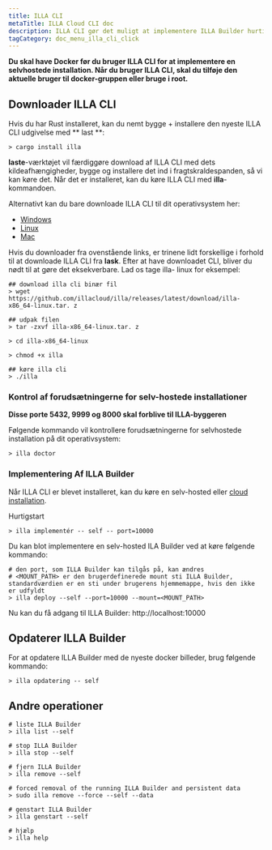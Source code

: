 ```yaml
---
title: ILLA CLI
metaTitle: ILLA Cloud CLI doc
description: ILLA CLI gør det muligt at implementere ILLA Builder hurtigere end din fantasi.
tagCategory: doc_menu_illa_cli_click
---
```


**Du skal have Docker før du bruger ILLA CLI for at implementere en selvhostede installation. Når du bruger ILLA CLI, skal du tilføje den aktuelle bruger til docker-gruppen eller bruge i root.**

## Downloader ILLA CLI

Hvis du har Rust installeret, kan du nemt bygge + installere den nyeste ILLA CLI udgivelse med ** last **:

```
> cargo install illa
```

**laste**-værktøjet vil færdiggøre download af ILLA CLI med dets kildeafhængigheder, bygge og installere det ind i fragtskraldespanden, så vi kan køre det.
Når det er installeret, kan du køre ILLA CLI med **illa**-kommandoen.

Alternativt kan du bare downloade ILLA CLI til dit operativsystem her:

-   [Windows](https://github.com/illacloud/illa/releases/latest/download/illa-x86_64-win.zip)
-   [Linux](https://github.com/illacloud/illa/releases/latest/download/illa-x86_64-linux.tar.gz)
-   [Mac](https://github.com/illacloud/illa/releases/latest/download/illa-x86_64-macos.tar.gz)

Hvis du downloader fra ovenstående links, er trinene lidt forskellige i forhold til at downloade ILLA CLI fra **lask**. Efter at have downloadet CLI, bliver du nødt til at gøre det eksekverbare. Lad os tage illa- linux for eksempel:

```
## download illa cli binær fil
> wget https://github.com/illacloud/illa/releases/latest/download/illa-x86_64-linux.tar. z

## udpak filen
> tar -zxvf illa-x86_64-linux.tar. z

> cd illa-x86_64-linux

> chmod +x illa

## køre illa cli
> ./illa

```

### Kontrol af forudsætningerne for selv-hostede installationer

**Disse porte 5432, 9999 og 8000 skal forblive til ILLA-byggeren**

Følgende kommando vil kontrollere forudsætningerne for selvhostede installation på dit operativsystem:

```
> illa doctor
```

### Implementering Af ILLA Builder

Når ILLA CLI er blevet installeret, kan du køre en selv-hosted eller [cloud installation](https://cloud.illacloud.com/).

Hurtigstart

```
> illa implementér -- self -- port=10000
```

Du kan blot implementere en selv-hosted ILA Builder ved at køre følgende kommando:

```
# den port, som ILLA Builder kan tilgås på, kan ændres
# <MOUNT_PATH> er den brugerdefinerede mount sti ILLA Builder, standardværdien er en sti under brugerens hjemmemappe, hvis den ikke er udfyldt
> illa deploy --self --port=10000 --mount=<MOUNT_PATH>
```

Nu kan du få adgang til ILLA Builder: http://localhost:10000

## Opdaterer ILLA Builder

For at opdatere ILLA Builder med de nyeste docker billeder, brug følgende kommando:

```
> illa opdatering -- self
```

## Andre operationer

```
# liste ILLA Builder
> illa list --self

# stop ILLA Builder
> illa stop --self

# fjern ILLA Builder
> illa remove --self

# forced removal of the running ILLA Builder and persistent data
> sudo illa remove --force --self --data

# genstart ILLA Builder
> illa genstart --self

# hjælp
> illa help
```
